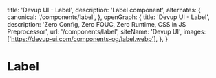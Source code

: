   title: 'Devup UI - Label',
  description: 'Label component',
  alternates: {
    canonical: '/components/label',
  },
  openGraph: {
    title: 'Devup UI - Label',
    description: 'Zero Config, Zero FOUC, Zero Runtime, CSS in JS Preprocessor',
    url: '/components/label',
    siteName: 'Devup UI',
    images: ['https://devup-ui.com/components-og/label.webp'],
  },
}


# Label
